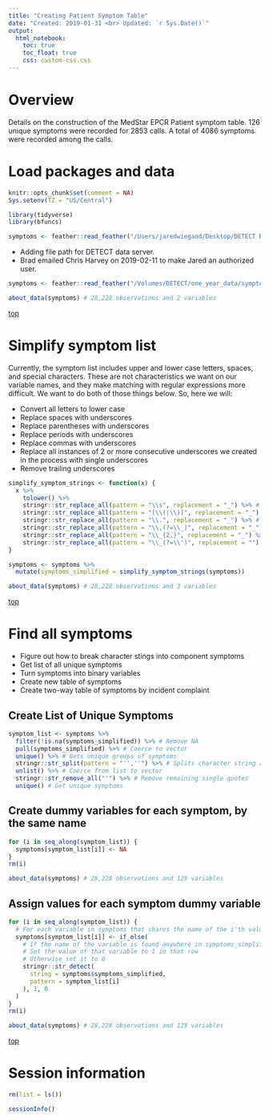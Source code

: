 ```yaml
---
title: "Creating Patient Symptom Table"
date: "Created: 2019-01-31 <br> Updated: `r Sys.Date()`"
output: 
  html_notebook:
    toc: true
    toc_float: true
    css: custom-css.css
---
```


# Overview

Details on the construction of the MedStar EPCR Patient symptom table.   126 unique symptoms were recorded for 2853 calls.  A total of 4086 symptoms were recorded among the calls.


# Load packages and data

```r
knitr::opts_chunk$set(comment = NA)
Sys.setenv(TZ = "US/Central")
```

```r
library(tidyverse)
library(bfuncs)
```

```r
symptoms <- feather::read_feather("/Users/jaredwiegand/Desktop/DETECT Repository/symptoms.feather")
```

* Adding file path for DETECT data server.    
* Brad emailed Chris Harvey on 2019-02-11 to make Jared an authorized user.

```r
symptoms <- feather::read_feather("/Volumes/DETECT/one_year_data/symptoms.feather")
```

```r
about_data(symptoms) # 28,228 observations and 2 variables
```

[top](#top)










# Simplify symptom list

Currently, the symptom list includes upper and lower case letters, spaces, and special characters. These are not characteristics we want on our variable names, and they make matching with regular expressions more difficult. We want to do both of those things below. So, here we will:

* Convert all letters to lower case   
* Replace spaces with underscores   
* Replace parentheses with underscores   
* Replace periods with underscores  
* Replace commas with underscores  
* Replace all instances of 2 or more consecutive underscores we created in the process with single underscores   
* Remove trailing underscores   

```r
simplify_symptom_strings <- function(x) {
  x %>% 
    tolower() %>% 
    stringr::str_replace_all(pattern = "\\s", replacement = "_") %>% # white space
    stringr::str_replace_all(pattern = "[\\(|\\)]", replacement = "_") %>% # parentheses
    stringr::str_replace_all(pattern = "\\.", replacement = "_") %>% # periods
    stringr::str_replace_all(pattern = "\\,(?=\\_)", replacement = "_") %>% # commas - not separating symptoms
    stringr::str_replace_all(pattern = "\\_{2,}", replacement = "_") %>% # multiple underscores
    stringr::str_replace_all(pattern = "\\_(?=\\')", replacement = "") # trailing underscores
}
```

```r
symptoms <- symptoms %>% 
  mutate(symptoms_simplified = simplify_symptom_strings(symptoms))
```

```r
about_data(symptoms) # 28,228 observations and 3 variables
```

[top](#top)










# Find all symptoms

* Figure out how to break character stings into component symptoms   
* Get list of all unique symptoms   
* Turn symptoms into binary variables   
* Create new table of symptoms   
* Create two-way table of symptoms by incident complaint   


## Create List of Unique Symptoms

```r
symptom_list <- symptoms %>% 
  filter(!is.na(symptoms_simplified)) %>% # Remove NA
  pull(symptoms_simplified) %>% # Coerce to vector 
  unique() %>% # Gets unique groups of symptoms
  stringr::str_split(pattern = "'',''") %>% # Splits character string at '',''
  unlist() %>% # Coerce from list to vector
  stringr::str_remove_all("'") %>% # Remove remaining single quotes
  unique() # Get unique symptoms
```


## Create dummy variables for each symptom, by the same name

```r
for (i in seq_along(symptom_list)) {
  symptoms[symptom_list[i]] <- NA
}
rm(i)
```

```r
about_data(symptoms) # 28,228 observations and 129 variables
```


## Assign values for each symptom dummy variable

```r
for (i in seq_along(symptom_list)) {
  # For each variable in symptoms that shares the name of the i'th value in symptom_list
  symptoms[symptom_list[i]] <- if_else( 
    # If the name of the variable is found anywhere in symptoms_simplified
    # Set the value of that variable to 1 in that row
    # Otherwise set it to 0
    stringr::str_detect(
      string = symptoms$symptoms_simplified, 
      pattern = symptom_list[i]
    ), 1, 0
  )
}
rm(i)
```

```r
about_data(symptoms) # 28,228 observations and 129 variables
```

[top](#top)










# Session information

```r
rm(list = ls())
```

```r
sessionInfo()
```